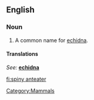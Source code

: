 ==English==

===Noun===
{{en-noun|sg=[[spiny]] [[anteater]]}}

# {{zoology}} A common name for [[echidna]].

====Translations====
{{top}}
''See: '' '''[[echidna]]'''
{{bottom}}

[[Category:Mammals]]

[[fi:spiny anteater]]